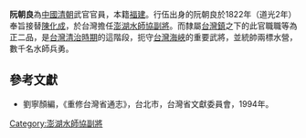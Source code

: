'''阮朝良'''為[[中國|中國]][[清朝|清朝]]武官官員，本籍[[福建|福建]]。行伍出身的阮朝良於1822年（道光2年）奉旨接替[[陳化成|陳化成]]，於台灣擔任[[澎湖水師協|澎湖水師協]][[副將|副將]]。而隸屬[[台灣鎮|台灣鎮]]之下的此官職職等為正二品，是[[台灣清治時期|台灣清治時期]]的這階段，扼守[[台灣海峽|台灣海峽]]的重要武將，並統帥兩標水營，數千名水師兵勇。

==參考文獻==
*劉寧顏編，《重修台灣省通志》，台北市，台灣省文獻委員會，1994年。

{{start box}}
{{s-before|[[陳化成|陳化成]]}}
{{s-title|[[澎湖水師協|澎湖水師協]][[副將|副將]]|1822年上任}}
{{s-after|[[陳化成|陳化成]]}}
{{end box}}

[[Category:澎湖水師協副將|Category:澎湖水師協副將]]